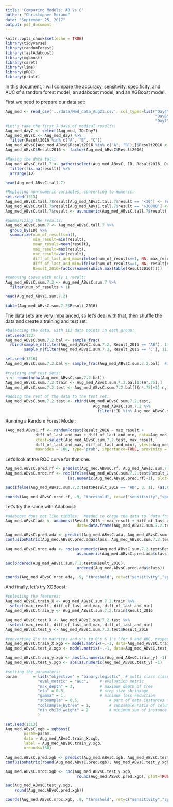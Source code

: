 ```yaml
---
title: 'Comparing Models: AB vs C'
author: "Christopher Morano"
date: "September 25, 2017"
output: pdf_document
---
```


```r
knitr::opts_chunk$set(echo = TRUE)
library(tidyverse)
library(randomForest)
library(fastAdaboost)
library(xgboost)
library(caret)
library(lime)
library(pROC)
library(printr)
```

In this document, I will compare the accuracy, sensitivity, specificity, and AUC of a random forest model, an adaboost model, and an XGBoost model.  

First we need to prepare our data set:

```r
Aug_med <- read_csv('../data/Med_data_Aug21.csv', col_types=list("Day4"=col_character(), 
                                                                 "Day6"=col_character(),
                                                                 "Day7"=col_character()))
#Let's take the first 7 days of medical results:
Aug_med_day7 <- select(Aug_med, ID:Day7)
Aug_med_ABvsC <- Aug_med_day7 %>% 
  filter(Result2016 %in% c("A", "B", "C"))
Aug_med_ABvsC[Aug_med_ABvsC$Result2016 %in% c("A", "B"),]$Result2016 <- "AB"
Aug_med_ABvsC$Result2016 <- factor(Aug_med_ABvsC$Result2016)

#Making the data tall:
Aug_med_ABvsC.tall.7 <- gather(select(Aug_med_ABvsC, ID, Result2016, Day1:Day7), day, result, Day1:Day7) %>% 
  filter(!is.na(result)) %>% 
  arrange(ID)

head(Aug_med_ABvsC.tall.7)
```

```r
#Replacing non-numeric variables, converting to numeric:
set.seed(1313)
Aug_med_ABvsC.tall.7$result[Aug_med_ABvsC.tall.7$result == '<10'] <- round(runif(10, 1, 9))
Aug_med_ABvsC.tall.7$result[Aug_med_ABvsC.tall.7$result == '>30000'] <- '30001'
Aug_med_ABvsC.tall.7$result <- as.numeric(Aug_med_ABvsC.tall.7$result)

#Summarizing the results:
Aug_med_ABvsC.sum.7 <- Aug_med_ABvsC.tall.7 %>% 
  group_by(ID) %>% 
  summarize(num_of_results=n(),
            min_result=min(result),
            mean_result=mean(result),
            max_result=max(result),
            var_result=var(result),
            diff_of_last_and_max=ifelse(num_of_results==1, NA, max_result-result[num_of_results]),
            diff_of_last_and_min=ifelse(num_of_results==1, NA, result[num_of_results]-min_result),
            Result_2016=factor(names(which.max(table(Result2016)))))

#removing cases with only 1 result:
Aug_med_ABvsC.sum.7.2 <- Aug_med_ABvsC.sum.7 %>% 
  filter(num_of_results > 1)

head(Aug_med_ABvsC.sum.7.2)
```

```r
table(Aug_med_ABvsC.sum.7.2$Result_2016)
```

The data sets are very imbalanced, so let's deal with that, then shuffle the data and create a training and test set:

```r
#balancing the data, with 113 data points in each group:
set.seed(133)
Aug_med_ABvsC.sum.7.2.bal <- sample_frac(
  rbind(sample_n(filter(Aug_med_ABvsC.sum.7.2, Result_2016 == 'AB'), 113),
        sample_n(filter(Aug_med_ABvsC.sum.7.2, Result_2016 == 'C'), 113)))

set.seed(1316)
Aug_med_ABvsC.sum.7.2.bal <- sample_frac(Aug_med_ABvsC.sum.7.2.bal)  #339 rows

#training and test sets:
n <- round(nrow(Aug_med_ABvsC.sum.7.2.bal))
Aug_med_ABvsC.sum.7.2.train <- Aug_med_ABvsC.sum.7.2.bal[1:(n*.75),]
Aug_med_ABvsC.sum.7.2.test <- Aug_med_ABvsC.sum.7.2.bal[((n*.75)+1):n,]

#adding the rest of the data to the test set:
Aug_med_ABvsC.sum.7.2.test <- rbind(Aug_med_ABvsC.sum.7.2.test,
                                      Aug_med_ABvsC.sum.7.2 %>% 
                                        filter(!ID %in% Aug_med_ABvsC.sum.7.2.bal$ID))
```

Running a Random Forest Model:

```r
(Aug_med.ABvsC.rf <- randomForest(Result_2016 ~ max_result +
             diff_of_last_and_max + diff_of_last_and_min, data=Aug_med_ABvsC.sum.7.2.train,
             xtest=select(Aug_med_ABvsC.sum.7.2.test, max_result, 
             diff_of_last_and_max, diff_of_last_and_min), ytest=Aug_med_ABvsC.sum.7.2.test$Result_2016,
             maxnodes = 100, type='prob', importance=TRUE, proximity = TRUE, keep.forest=TRUE))
```

Let's look at the ROC curve for that one:

```r
Aug_med.ABvsC.pred.rf <- predict(Aug_med.ABvsC.rf, Aug_med_ABvsC.sum.7.2.test)
Aug_med.ABvsC.mroc.rf <- roc(ifelse(Aug_med_ABvsC.sum.7.2.test$Result_2016 == "AB", 0, 1),
                           (as.numeric(Aug_med.ABvsC.pred.rf)-1), plot=TRUE)
```

```r
auc(ifelse(Aug_med_ABvsC.sum.7.2.test$Result_2016 == "AB", 0, 1), (as.numeric(Aug_med.ABvsC.pred.rf)-1))
```

```r
coords(Aug_med.ABvsC.mroc.rf, .9, "threshold", ret=c("sensitivity","specificity","ppv","npv"))
```

Let's try the same with Adaboost:

```r
#adaboost does not like tibbles!  Needed to chage the data to `data.frame`:
Aug_med.ABvsC.ada <- adaboost(Result_2016 ~ max_result + diff_of_last_and_max + diff_of_last_and_min,
                               data=data.frame(Aug_med_ABvsC.sum.7.2.train), nIter=50)

Aug_med.ABvsC.pred.ada <- predict(Aug_med.ABvsC.ada, Aug_med_ABvsC.sum.7.2.test)
confusionMatrix(Aug_med.ABvsC.pred.ada$class, Aug_med_ABvsC.sum.7.2.test$Result_2016)
```

```r
Aug_med.ABvsC.mroc.ada <- roc(as.numeric(Aug_med_ABvsC.sum.7.2.test$Result_2016)-1,
                               as.numeric(Aug_med.ABvsC.pred.ada$class)-1, plot=TRUE)
```

```r
auc(ordered(Aug_med_ABvsC.sum.7.2.test$Result_2016),
                               ordered(Aug_med.ABvsC.pred.ada$class))
```

```r
coords(Aug_med.ABvsC.mroc.ada, .9, "threshold", ret=c("sensitivity","specificity","ppv","npv"))
```

And finally, let's try XGBoost:

```r
#selecting the features:
Aug_med_ABvsC.train_X <- Aug_med_ABvsC.sum.7.2.train %>% 
  select(max_result, diff_of_last_and_max, diff_of_last_and_min)
Aug_med_ABvsC.train_y <- Aug_med_ABvsC.sum.7.2.train$Result_2016

Aug_med_ABvsC.test_X <- Aug_med_ABvsC.sum.7.2.test %>% 
  select(max_result, diff_of_last_and_max, diff_of_last_and_min)
Aug_med_ABvsC.test_y <- Aug_med_ABvsC.sum.7.2.test$Result_2016

#converting X's to matrices and y's to 0's & 1's (for 0 and ABC, respectively):
Aug_med_ABvsC.train_X.xgb <- model.matrix(~.-1, data=Aug_med_ABvsC.train_X)
Aug_med_ABvsC.test_X.xgb <- model.matrix(~.-1, data=Aug_med_ABvsC.test_X)

Aug_med_ABvsC.train_y.xgb <- abs(as.numeric(Aug_med_ABvsC.train_y) -1)
Aug_med_ABvsC.test_y.xgb <- abs(as.numeric(Aug_med_ABvsC.test_y) -1)
```

```r
#setting the paramaters:
param       = list("objective" = "binary:logistic", # multi class classification
              "eval_metric" = "auc",  	 # evaluation metric 
              "max_depth" = 3,    		 # maximum depth of tree 
              "eta" = 0.5,    			 # step size shrinkage 
              "gamma" = 1,    			 # minimum loss reduction 
              "subsample" = 0.5,    		 # part of data instances to grow tree 
              "colsample_bytree" = 1, 		 # subsample ratio of columns when constructing each tree 
              "min_child_weight" = 2  		 # minimum sum of instance weight needed in a child 
              )
```

```r
set.seed(1313)
Aug_med.ABvsC.xgb = xgboost(
		param=param,
		data = Aug_med_ABvsC.train_X.xgb,
		label = Aug_med_ABvsC.train_y.xgb,
		nrounds=150)

Aug_med.ABvsC.pred.xgb <- predict(Aug_med.ABvsC.xgb, Aug_med_ABvsC.test_X.xgb)
confusionMatrix(round(Aug_med.ABvsC.pred.xgb), Aug_med_ABvsC.test_y.xgb)
```

```r
Aug_med.ABvsC.mroc.xgb <- roc(Aug_med_ABvsC.test_y.xgb,
                               round(Aug_med.ABvsC.pred.xgb), plot=TRUE)
```

```r
auc(Aug_med_ABvsC.test_y.xgb,
    round(Aug_med.ABvsC.pred.xgb))
```

```r
coords(Aug_med.ABvsC.mroc.xgb, .9, "threshold", ret=c("sensitivity","specificity","ppv","npv"))
```

